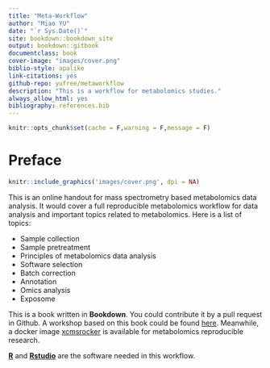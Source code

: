 ```yaml
---
title: "Meta-Workflow"
author: "Miao YU"
date: "`r Sys.Date()`"
site: bookdown::bookdown_site
output: bookdown::gitbook
documentclass: book
cover-image: "images/cover.png"
biblio-style: apalike
link-citations: yes
github-repo: yufree/metaworkflow
description: "This is a workflow for metabolomics studies."
always_allow_html: yes
bibliography: references.bib
---
```


```r
knitr::opts_chunk$set(cache = F,warning = F,message = F)
```

# Preface {.unnumbered}

```r
knitr::include_graphics('images/cover.png', dpi = NA)
```

This is an online handout for mass spectrometry based metabolomics data analysis. It would cover a full reproducible metabolomics workflow for data analysis and important topics related to metabolomics. Here is a list of topics:

-   Sample collection
-   Sample pretreatment
-   Principles of metabolomics data analysis
-   Software selection
-   Batch correction
-   Annotation
-   Omics analysis
-   Exposome

This is a book written in **Bookdown**. You could contribute it by a pull request in Github. A workshop based on this book could be found [here](https://github.com/yufree/mdaw). Meanwhile, a docker image [xcmsrocker](https://hub.docker.com/r/yufree/xcmsrocker/) is available for metabolomics reproducible research.

[**R**](https://www.r-project.org/) and [**Rstudio**](https://www.rstudio.com/) are the software needed in this workflow.

<!-- Google tag (gtag.js) -->
<script async src="https://www.googletagmanager.com/gtag/js?id=G-6S0CPNLV6R"></script>
<script>
  window.dataLayer = window.dataLayer || [];
  function gtag(){dataLayer.push(arguments);}
  gtag('js', new Date());

  gtag('config', 'G-6S0CPNLV6R');
</script>
